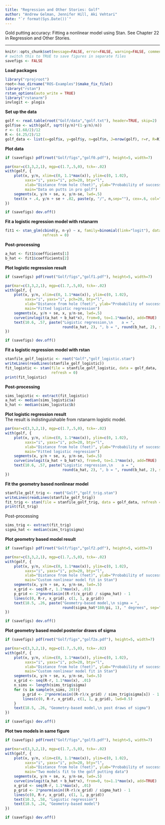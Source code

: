 ```yaml
---
title: "Regression and Other Stories: Golf"
author: "Andrew Gelman, Jennifer Hill, Aki Vehtari"
date: "`r format(Sys.Date())`"
---
```

Gold putting accuracy: Fitting a nonlinear model using Stan. See
Chapter 22 in Regression and Other Stories.

-------------


```r
knitr::opts_chunk$set(message=FALSE, error=FALSE, warning=FALSE, comment=NA)
# switch this to TRUE to save figures in separate files
savefigs <- FALSE
```

**Load packages**

```r
library("rprojroot")
root<-has_dirname("ROS-Examples")$make_fix_file()
library("rstan")
rstan_options(auto_write = TRUE)
library("rstanarm")
invlogit <- plogis
```

**Set up the data**

```r
golf <- read.table(root("Golf/data","golf.txt"), header=TRUE, skip=2)
golf$se <- with(golf, sqrt((y/n)*(1-y/n)/n))
r <- (1.68/2)/12
R <- (4.25/2)/12
golf_data <- list(x=golf$x, y=golf$y, n=golf$n, J=nrow(golf), r=r, R=R)
```

**Plot data**

```r
if (savefigs) pdf(root("Golf/figs","golf0.pdf"), height=5, width=7)
```



```r
par(mar=c(3,3,2,1), mgp=c(1.7,.5,0), tck=-.02)
with(golf, {
    plot(x, y/n, xlim=c(0, 1.1*max(x)), ylim=c(0, 1.02),
         xaxs="i", yaxs="i", pch=20, bty="l",
         xlab="Distance from hole (feet)", ylab="Probability of success",
         main="Data on putts in pro golf")
    segments(x, y/n + se, x, y/n-se, lwd=.5)
    text(x + .4, y/n + se + .02, paste(y, "/", n,sep=""), cex=.6, col="gray40")
})
```
```r
if (savefigs) dev.off()
```

**Fit a logistic regression model with rstanarm**

```r
fit1 <- stan_glm(cbind(y, n-y) ~ x, family=binomial(link="logit"), data=golf,
                 refresh = 0)
```

**Post-processing**

```r
a_hat <- fit1$coefficients[1]
b_hat <- fit1$coefficients[2]
```

**Plot logistic regression result**

```r
if (savefigs) pdf(root("Golf/figs","golf1.pdf"), height=5, width=7)
```
```r
par(mar=c(3,3,2,1), mgp=c(1.7,.5,0), tck=-.02)
with(golf, {
    plot(x, y/n, xlim=c(0, 1.1*max(x)), ylim=c(0, 1.02),
         xaxs="i", yaxs="i", pch=20, bty="l",
         xlab="Distance from hole (feet)", ylab="Probability of success",
         main="Fitted logistic regression")
    segments(x, y/n + se, x, y/n-se, lwd=.5)
    curve(invlogit(a_hat + b_hat*x), from=0, to=1.1*max(x), add=TRUE)
    text(10.6, .57, paste("Logistic regression,\n    a = ",
                          round(a_hat, 2), ", b = ", round(b_hat, 2), sep=""))
})
```
```r
if (savefigs) dev.off()
```

**Fit a logistic regression model with rstan**

```r
stanfile_golf_logistic <- root("Golf","golf_logistic.stan")
writeLines(readLines(stanfile_golf_logistic))
fit_logistic <- stan(file = stanfile_golf_logistic, data = golf_data,
                     refresh = 0)
print(fit_logistic)
```

**Post-processing**

```r
sims_logistic <- extract(fit_logistic)
a_hat <- median(sims_logistic$a)
b_hat <- median(sims_logistic$b)
```

**Plot logistic regression result**<br>
The result is indistinguishable from rstanarm logistic model.

```r
par(mar=c(3,3,2,1), mgp=c(1.7,.5,0), tck=-.02)
with(golf, {
    plot(x, y/n, xlim=c(0, 1.1*max(x)), ylim=c(0, 1.02),
         xaxs="i", yaxs="i", pch=20, bty="l",
         xlab="Distance from hole (feet)", ylab="Probability of success",
         main="Fitted logistic regression")
    segments(x, y/n + se, x, y/n-se, lwd=.5)
    curve(invlogit(a_hat + b_hat*x), from=0, to=1.1*max(x), add=TRUE)
    text(10.6, .57, paste("Logistic regression,\n    a = ",
                          round(a_hat, 2), ", b = ", round(b_hat, 2), sep=""))
})
```

**Fit the geometry based nonlinear model**

```r
stanfile_golf_trig <- root("Golf","golf_trig.stan")
writeLines(readLines(stanfile_golf_trig))
fit_trig <- stan(file = stanfile_golf_trig, data = golf_data, refresh = 0)
print(fit_trig)
```

Post-processing

```r
sims_trig <- extract(fit_trig)
sigma_hat <- median(sims_trig$sigma)
```

**Plot geometry based model result**

```r
if (savefigs) pdf(root("Golf/figs","golf2.pdf"), height=5, width=7)
```
```r
par(mar=c(3,3,2,1), mgp=c(1.7,.5,0), tck=-.02)
with(golf, {
    plot(x, y/n, xlim=c(0, 1.1*max(x)), ylim=c(0, 1.02),
         xaxs="i", yaxs="i", pch=20, bty="l",
         xlab="Distance from hole (feet)", ylab="Probability of success",
         main="Custom nonlinear model fit in Stan")
    segments(x, y/n + se, x, y/n-se, lwd=.5)
    x_grid <- seq(R-r, 1.1*max(x), .01)
    p_grid <- 2*pnorm(asin((R-r)/x_grid) / sigma_hat) - 1
    lines(c(0, R-r, x_grid), c(1, 1, p_grid))
    text(18.5, .26, paste("Geometry-based model,\n sigma = ",
                          round(sigma_hat*180/pi, 1), " degrees", sep=""))
})
```
```r
if (savefigs) dev.off()
```

**Plot geometry based model posterior draws of sigma**

```r
if (savefigs) pdf(root("Golf/figs","golf2a.pdf"), height=5, width=7)
```
```r
par(mar=c(3,3,2,1), mgp=c(1.7,.5,0), tck=-.02)
with(golf, {
    plot(x, y/n, xlim=c(0, 1.1*max(x)), ylim=c(0, 1.02),
         xaxs="i", yaxs="i", pch=20, bty="l",
         xlab="Distance from hole (feet)", ylab="Probability of success",
         main="Custom nonlinear model fit in Stan")
    segments(x, y/n + se, x, y/n-se, lwd=.5)
    x_grid <- seq(R-r, 1.1*max(x), .01)
    n_sims <- length(sims_trig$sigma)
    for (s in sample(n_sims, 20)){
        p_grid <- 2*pnorm(asin((R-r)/x_grid) / sims_trig$sigma[s]) - 1
        lines(c(0, R-r, x_grid), c(1, 1, p_grid), lwd=0.5)
    }
    text(18.5, .26, "Geometry-based model,\n post draws of sigma")
})
```
```r
if (savefigs) dev.off()
```

**Plot two models in same figure**

```r
if (savefigs) pdf(root("Golf/figs","golf3.pdf"), height=5, width=7)
```
```r
par(mar=c(3,3,2,1), mgp=c(1.7,.5,0), tck=-.02)
with(golf, {
    plot(x, y/n, xlim=c(0, 1.1*max(x)), ylim=c(0, 1.02),
         xaxs="i", yaxs="i", pch=20, bty="l",
         xlab="Distance from hole (feet)", ylab="Probability of success",
         main="Two models fit to the golf putting data")
    segments(x, y/n + se, x, y/n-se, lwd=.5)
    curve(invlogit(a_hat + b_hat*x), from=0, to=1.1*max(x), add=TRUE)
    x_grid <- seq(R-r, 1.1*max(x), .01)
    p_grid <- 2*pnorm(asin((R-r)/x_grid) / sigma_hat) - 1
    lines(c(0, R-r, x_grid), c(1, 1, p_grid))
    text(10.3, .58, "Logistic regression")
    text(18.5, .24, "Geometry-based model")
})
```
```r
if (savefigs) dev.off()
```

